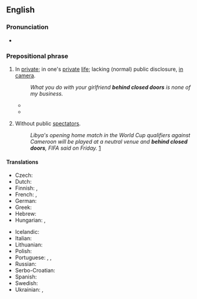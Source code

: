 ==English==

===Pronunciation===
* {{audio|en|en-au-behind closed doors.ogg|Audio (AU)}}

===Prepositional phrase===
{{en-prep phrase}}

# {{lb|en|idiomatic}} In [[private]]; in one's [[private]] [[life]]; lacking (normal) public disclosure, [[in camera]].
#: {{synonyms|en|closed door|with closed doors}}
#: ''What you do with your girlfriend '''behind closed doors''' is none of my business.''
#* {{quote-journal|en
|date=January 25, 2018
|author=Amelia Gentleman
|title=Men-only clubs and menace: how the establishment maintains male power
|work=the Guardian
|url=https://www.theguardian.com/lifeandstyle/2018/jan/25/men-only-clubs-and-menace-how-the-establishment-maintains-male-power
|page=
|passage=A brilliant piece of undercover reporting revealed extraordinary details of how senior City executives behave '''behind closed doors'''.}}
#* {{quote-journal|en|date=2021 December 29|author=Nigel Harris|title=Comment: Problems galore in 2021...|journal=RAIL|issue=947|page=3|text=A major problem has been the making of bad decisions '''behind closed doors'''.}}
# {{lb|en|idiomatic|sports}} Without public [[spectators]].
#: ''Libya's opening home match in the World Cup qualifiers against Cameroon will be played at a neutral venue and '''behind closed doors''', FIFA said on Friday.'' [https://web.archive.org/web/20150611004158/http://in.reuters.com/article/2012/04/20/soccer-world-libya-idINDEE83J07G20120420]

====Translations====
{{trans-top|in private}}
* Czech: {{t|cs|s vyloučením veřejnosti}}
* Dutch: {{t|nl|achter gesloten deuren}}
* Finnish: {{t|fi|[[suljettu|suljettujen]] [[ovi|ovien]] [[takana]]}}, {{t|fi|[[suljettu|suljetuin]] [[ovi|ovin]]}}
* French: {{t+|fr|à huis clos}}, {{t+|fr|en privé}}
* German: {{t+|de|hinter verschlossenen Türen}}
* Greek: {{t+|el|κεκλεισμένων των θυρών}}
* Hebrew: {{t|he|בדלתיים סגורות|tr=bidlatáim sgurót|alt=בִּדְלָתַיִם סְגוּרוֹת}}
* Hungarian: {{t|hu|zárt ajtók mögött}}, {{t|hu|a négy fal között}}
{{trans-mid}}
* Icelandic: {{t|is|á bak við luktar dyr}}
* Italian: {{t|it|a porte chiuse}}
* Lithuanian: {{t|lt|už uždarų durų}}
* Polish: {{t+|pl|za zamkniętymi drzwiami}}
* Portuguese: {{t|pt|a porta fechada}}, {{t|pt|a portas fechadas}}, {{t|pt|entre quatro paredes}}
* Russian: {{t+|ru|за закры́тыми дверя́ми}}
* Serbo-Croatian: {{t|sh|iza zatvorenih vrata}}
* Spanish: {{t|es|a puerta cerrada}}
* Swedish: {{t+|sv|bakom lyckta dörrar}}
* Ukrainian: {{t|uk|за закритими дверима}}, {{t|uk|за зачи́неними двери́ма}}
{{trans-bottom}}